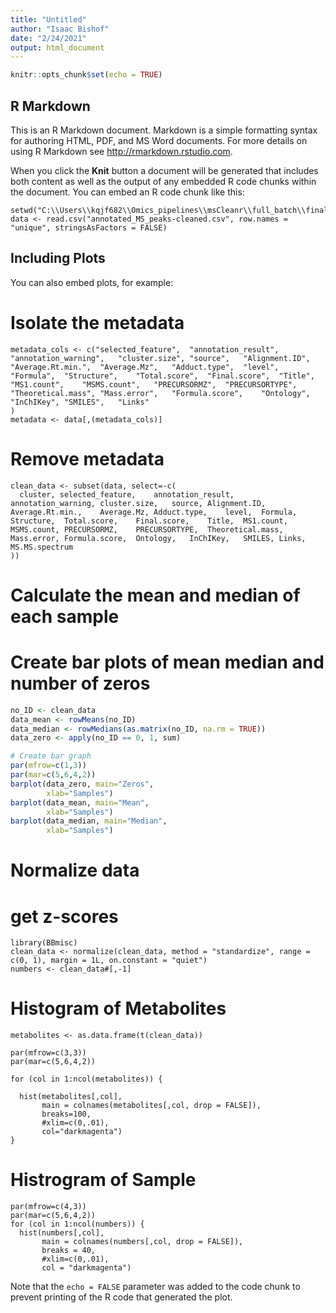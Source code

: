 ---
title: "Untitled"
author: "Isaac Bishof"
date: "2/24/2021"
output: html_document
---

```{r setup, include=FALSE}
knitr::opts_chunk$set(echo = TRUE)
```

## R Markdown

This is an R Markdown document. Markdown is a simple formatting syntax for authoring HTML, PDF, and MS Word documents. For more details on using R Markdown see <http://rmarkdown.rstudio.com>.

When you click the **Knit** button a document will be generated that includes both content as well as the output of any embedded R code chunks within the document. You can embed an R code chunk like this:

```
setwd("C:\\Users\\kqjf682\\Omics_pipelines\\msCleanr\\full_batch\\final_data")
data <- read.csv("annotated_MS_peaks-cleaned.csv", row.names = "unique", stringsAsFactors = FALSE)
```

## Including Plots

You can also embed plots, for example:

# Isolate the metadata
```
metadata_cols <- c("selected_feature",	"annotation_result",	"annotation_warning",	"cluster.size",	"source",	"Alignment.ID",	"Average.Rt.min.",	"Average.Mz",	"Adduct.type",	"level",	"Formula",	"Structure",	"Total.score",	"Final.score",	"Title",	"MS1.count",	"MSMS.count",	"PRECURSORMZ",	"PRECURSORTYPE",	"Theoretical.mass",	"Mass.error",	"Formula.score",	"Ontology",	"InChIKey",	"SMILES",	"Links"
)
metadata <- data[,(metadata_cols)]
```

# Remove metadata
```
clean_data <- subset(data, select=-c(
  cluster, selected_feature,	annotation_result,	annotation_warning,	cluster.size,	source,	Alignment.ID,	Average.Rt.min.,	Average.Mz,	Adduct.type,	level,	Formula,	Structure,	Total.score,	Final.score,	Title,	MS1.count,	MSMS.count,	PRECURSORMZ,	PRECURSORTYPE,	Theoretical.mass,	Mass.error,	Formula.score,	Ontology,	InChIKey,	SMILES,	Links, MS.MS.spectrum
))
```

# Calculate the mean and median of each sample
# Create bar plots of mean median and number of zeros
```{r echo=FALSE}
no_ID <- clean_data
data_mean <- rowMeans(no_ID)
data_median <- rowMedians(as.matrix(no_ID, na.rm = TRUE))
data_zero <- apply(no_ID == 0, 1, sum) 

# Create bar graph
par(mfrow=c(1,3))
par(mar=c(5,6,4,2))
barplot(data_zero, main="Zeros",
        xlab="Samples")
barplot(data_mean, main="Mean",
        xlab="Samples")
barplot(data_median, main="Median",
        xlab="Samples")

```


# Normalize data
# get z-scores
```
library(BBmisc)
clean_data <- normalize(clean_data, method = "standardize", range = c(0, 1), margin = 1L, on.constant = "quiet")
numbers <- clean_data#[,-1]
```

# Histogram of Metabolites
```
metabolites <- as.data.frame(t(clean_data))

par(mfrow=c(3,3))
par(mar=c(5,6,4,2))

for (col in 1:ncol(metabolites)) {
  
  hist(metabolites[,col],
       main = colnames(metabolites[,col, drop = FALSE]),
       breaks=100,
       #xlim=c(0,.01),
       col="darkmagenta")
}
```

# Histrogram of Sample

```
par(mfrow=c(4,3))
par(mar=c(5,6,4,2))
for (col in 1:ncol(numbers)) {
  hist(numbers[,col],
       main = colnames(numbers[,col, drop = FALSE]),
       breaks = 40,
       #xlim=c(0,.01),
       col = "darkmagenta")
```

Note that the `echo = FALSE` parameter was added to the code chunk to prevent printing of the R code that generated the plot.
